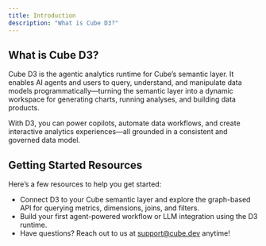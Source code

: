 ```yaml
---
title: Introduction
description: "What is Cube D3?"
---
```


## **What is Cube D3?**

Cube D3 is the agentic analytics runtime for Cube’s semantic layer. It enables AI agents and users to query, understand, and manipulate data models programmatically—turning the semantic layer into a dynamic workspace for generating charts, running analyses, and building data products.

With D3, you can power copilots, automate data workflows, and create interactive analytics experiences—all grounded in a consistent and governed data model.

## **Getting Started Resources**

Here’s a few resources to help you get started:

* Connect D3 to your Cube semantic layer and explore the graph-based API for querying metrics, dimensions, joins, and filters.
* Build your first agent-powered workflow or LLM integration using the D3 runtime.
* Have questions? Reach out to us at [support@cube.dev](mailto:support@cube.dev) anytime!
